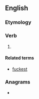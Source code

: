 ==English==

===Etymology===
{{suffix|fuck|eth|lang=en}}

===Verb===
{{head|en|verb form}}

# {{lb|en|vulgar|pseudo‐archaic}} {{form of|third-person singular|fuck|lang=en}}

====Related terms====
* [[fuckest]]

===Anagrams===
* {{anagrams|en|a=cefhktu|the fuck}}